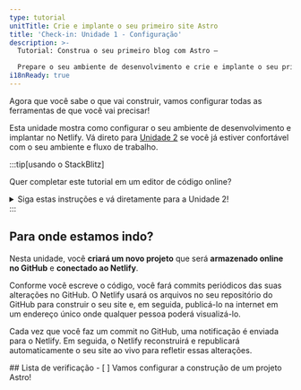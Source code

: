 ```yaml
---
type: tutorial
unitTitle: Crie e implante o seu primeiro site Astro
title: 'Check-in: Unidade 1 - Configuração'
description: >-
  Tutorial: Construa o seu primeiro blog com Astro —

  Prepare o seu ambiente de desenvolvimento e crie e implante o seu primeiro site Astro
i18nReady: true
---
```




Agora que você sabe o que vai construir, vamos configurar todas as ferramentas de que você vai precisar!

Esta unidade mostra como configurar o seu ambiente de desenvolvimento e implantar no Netlify. Vá direto para [Unidade 2](/pt-br/tutorial/2-pages/) se você já estiver confortável com o seu ambiente e fluxo de trabalho.

:::tip[usando o StackBlitz]

Quer completar este tutorial em um editor de código online?
<details>
<summary>Siga estas instruções e vá diretamente para a Unidade 2!</summary>

**Configurar o StackBlitz**
1. Visite [astro.new](https://astro.new) e clique no botão para abrir o modelo "Empty Project" no StackBlitz.

2. Clique em "Sign in" no canto superior direito para fazer login usando suas credenciais do GitHub.

3. No canto superior esquerdo da janela do editor do StackBlitz, clique em "fork" do modelo (salve-o no seu próprio painel de conta).

4. Aguarde o carregamento do projeto e você verá uma prévia ao vivo do modelo "Empty Project".

**Fazer uma mudança**

No painel de arquivos, você deve ver `src/pages/index.astro`. Clique para abri-lo e siga [Escreva a sua primeira linha de código Astro](/pt-br/tutorial/1-setup/3/) para fazer uma mudança neste arquivo.

**Criar um repositório no GitHub**

1. Pressione o botão <kbd>Connect Repository</kbd> na parte superior da lista de arquivos, insira um novo nome para o seu repositório e clique em <kbd>Create repo & push</kbd>. 

2. Quando você tiver alterações a serem enviadas de volta para o GitHub, um botão "Commit" aparecerá no canto superior esquerdo do seu espaço de trabalho. Clicar nele permitirá que você insira uma mensagem de commit e atualize o seu repositório.

**Implantar o seu Site**

Se você deseja implantar no Netlify, vá para [Implante o seu site na web](/pt-br/tutorial/1-setup/5/).
Caso contrário, vá para [Unidade 2](/pt-br/tutorial/2-pages/) para começar a construir com Astro!

</details>
:::

## Para onde estamos indo?

Nesta unidade, você **criará um novo projeto** que será **armazenado online no GitHub** e **conectado ao Netlify**.

Conforme você escreve o código, você fará commits periódicos das suas alterações no GitHub. O Netlify usará os arquivos no seu repositório do GitHub para construir o seu site e, em seguida, publicá-lo na internet em um endereço único onde qualquer pessoa poderá visualizá-lo.

Cada vez que você faz um commit no GitHub, uma notificação é enviada para o Netlify. Em seguida, o Netlify reconstruirá e republicará automaticamente o seu site ao vivo para refletir essas alterações.



<Box icon="check-list">
## Lista de verificação

<Checklist>
- [ ] Vamos configurar a construção de um projeto Astro!
</Checklist>
</Box>
